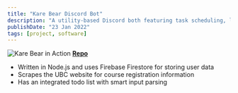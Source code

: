 ```yaml
---
title: "Kare Bear Discord Bot"
description: "A utility-based Discord both featuring task scheduling, live course registration notifications"
publishDate: "23 Jan 2022"
tags: [project, software]
---
```


![Kare Bear in Action](../static-images/karebear.png)
[**Repo**](https://github.com/WorldofKerry/Kare-Bear)

- Written in Node.js and uses Firebase Firestore for storing user data
- Scrapes the UBC website for course registration information
- Has an integrated todo list with smart input parsing
